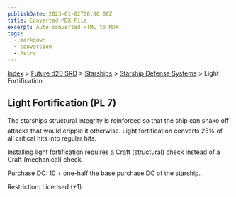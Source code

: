 ```yaml
---
publishDate: 2023-01-02T00:00:00Z
title: Converted MDX File
excerpt: Auto-converted HTML to MDX.
tags:
  - markdown
  - conversion
  - Astro
---
```


[Index](-index) > [Future d20 SRD](future-d20-srd-index) > [Starships](future-d20-srd-starships-index) > [Starship Defense Systems](future-d20-srd-starships-starship-defense-systems-index) > Light Fortification

## Light Fortification (PL 7)

The starships structural integrity is reinforced so that the ship can shake off attacks that would cripple it otherwise. Light fortification converts 25% of all critical hits into regular hits.

Installing light fortification requires a Craft (structural) check instead of a Craft (mechanical) check.

Purchase DC: 10 + one-half the base purchase DC of the starship.

Restriction: Licensed (+1).
